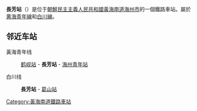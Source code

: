{{Unreferenced|time=2017-02-19T16:07:02+00:00}}
{{朝鮮半島車站資訊
|公司色 = blue
|文字色 = 
|站名 = 長芳站
|圖片 = 
|pxl = 
|圖片說明 =
|前一站1 = [[鹤岘站|鹤岘]]
|前一站距離1 = 6.4
|後一站距離1 = 2.3
|後一站1 = [[海州青年站|海州青年]]
|所屬路線1 = [[黄海青年线|黄海青年线]]
|距離1 = 
|起點站1 = [[沙里院青年站|沙里院青年]]
|前一站2 =
|前一站距離2 = 
|後一站距離2 = 11.5
|後一站2 = [[葛山站_(黄海南道)|葛山]]
|所屬路線2 = [[白川线|白川线]]
|距離2 = 0.0
|起點站2 = 長芳
|諺文 = 장방역	
|朝鮮漢字 = 長芳驛
|文觀部式 = 
|馬-賴式 = Changbang-yŏk		
|副站名 = 
|車站編號 = 
|停站路線數 = 
|所屬公司 = [[朝鮮民主主義人民共和國鐵道省|朝鮮民主主義人民共和國鐵道省]]
|所在地 =[[黃海南道|黃海南道]][[海州市|海州市]]
|車站構造 = 地面车站
|月台配置 = 
|啟用年月日 =
|廢站年月日 = 
|上下車人次 = 
|統計年度 = 
|轉車 = 
|備註 = 
|全寬備註 = 
}}

'''長芳站'''（{{lang-ko|'''장방역'''}}）是位于[[朝鮮民主主義人民共和國|朝鮮民主主義人民共和國]][[黃海南道|黃海南道]][[海州市|海州市]]的一個鐵路車站。屬於[[黄海青年線|黄海青年線]]和[[白川線|白川線]]。

==邻近车站==
黃海青年线
:[[鹤岘站|鹤岘站]] - '''長芳站''' - [[海州青年站|海州青年站]]
白川线
:'''長芳站''' - [[葛山站_(黄海南道)|葛山站]]

{{黃海青年線}}
{{白川線}}

{{朝鲜铁路小作品}}

[[Category:黃海南道鐵路車站|Category:黃海南道鐵路車站]]